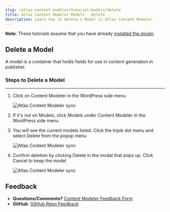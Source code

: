```yaml
---
slug: /atlas-content-modeler/tutorial/models/delete
title: Atlas Content Modeler Models - Delete
description: Learn how to delete a Model in Atlas Content Modeler.
---
```


**Note**: These tutorials assume that you have already [installed the plugin](../../introduction.mdx).

## Delete a Model

A model is a container that holds fields for use in content generation in publisher.

### Steps to Delete a Model
---
1. Click on Content Modeler in the WordPress side menu

    ![Atlas Content Modeler sync](../../images/acm-sidebar.png)

1. If it's not on Models, click Models under Content Modeler in the WordPress side menu

1. You will see the current models listed. Click the triple dot menu and select Delete from the popup menu

    ![Atlas Content Modeler sync](../../images/delete-model.png)

1. Confirm deletion by clicking Delete in the modal that pops up. Click Cancel to keep the model
    
    ![Atlas Content Modeler sync](../../images/confirm_delete.png)

## Feedback

- **Questions/Comments?** [Content Modeler Feedback Form](https://docs.google.com/forms/d/e/1FAIpQLScc2VN-GRSJMz8zVgJLL6kiX3VeV2jkSDnmU1gnuNElEHCEVQ/viewform)
- **GitHub**: [GitHub Repo Feedback](https://github.com/wpengine/atlas-content-modeler/issues/new/choose)